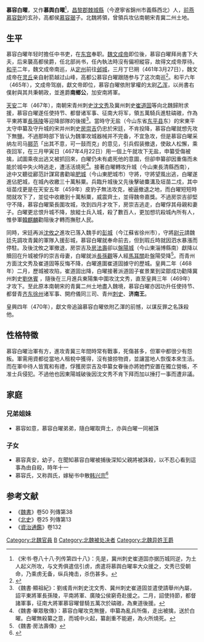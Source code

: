'''慕容白曜'''{{BD|？||470年||}}，又作'''慕舆白曜'''<ref>《宋书·卷八十八·列传第四十八》：先是，冀州刺史崔道固亦据历城同逆，为土人起义所攻，与文秀俱遣信引虏，虏遣将慕舆白曜率大众援之，文秀已受朝命，乃乘虏无备，纵兵掩击，杀伤甚多。</ref>，[[昌黎郡|昌黎郡]][[棘城縣|棘城縣]]（今遼寧省錦州市義縣西北）人，[[前燕|前燕]][[慕容皝|慕容皝]]的玄孙，高都侯[[慕容琚|慕容琚]]子。北魏將領，曾領兵攻佔南朝宋青冀二州土地。

== 生平 ==
慕容白曜年轻时擔任中书吏，在[[东宫|东宫]]奉职。[[魏文成帝|魏文成帝]]即位後，慕容白曜拜尚書下大夫，后来襲高都侯爵，任北部尚书，任內執法時沒有偏袒縱容，故得文成帝厚待。[[和平_(北魏)|和平]]二年，魏文成帝南巡，从[[定州|定州]]前往[[邺城|邺城]]，三月丁巳朔（461年3月27日），魏文成帝在[[灵丘|灵丘]]亲自射箭越过山峰，高都公慕容白曜跟随参与了这次南巡<ref name=autogenerated3>{{Citation| last=| first=| author-link=山西省考古研究所、灵丘县文物局| year=1997年| title=《山西灵丘北魏文成帝〈南巡碑〉》| periodical=《文物》| volume=| issue=12期| pages=70-79| url=http://www.cnki.com.cn/Article/CJFDTOTAL-WENW199712011.htm| doi=| oclc=| accessdate=2020-08-29| archive-date=2019-07-25| archive-url=https://web.archive.org/web/20190725155706/http://www.cnki.com.cn/Article/CJFDTOTAL-WENW199712011.htm| dead-url=no}}</ref>。和平六年（465年），文成帝驾崩，獻文帝即位，慕容白曜依附掌權的太尉[[乙浑|乙浑]]，以尚書右僕射與其共秉朝政，並進爵'''南鄉公'''，加安南將軍。

[[天安|天安]]二年（467年），南朝宋青州刺史[[沈文秀|沈文秀]]及冀州刺史[[崔道固|崔道固]]等向北魏歸附求援，慕容白曜遂任使持节、都督诸军事、征南大将军，領五萬騎兵進駐碻磝，作為平東將軍[[長孫陵|長孫陵]]等迎降部隊的後援<ref>《魏書·顯祖紀》：劉彧青州刺史沈文秀、冀州刺史崔道固並遣使請舉州內屬，詔平東將軍長孫陵，平南將軍、廣陵公侯窮奇赴援之。二月，詔使持節，都督諸軍事，征南大將軍慕容曜督騎五萬次於碻磝，為東道後援。</ref>。當時守无盐（今山东省[[东平县|东平县]]东）的宋東平太守申纂及守升城的宋并州刺史[[房崇吉|房崇吉]]仍忠於宋廷，不肯投降，慕容白曜就想先攻下無鹽。不過那時部下皆认为魏軍攻城器械并不完备，不宜急攻，但是慕容白曜采纳左司马[[郦范|郦范]]「出其不意，可一鼓而克」的意见，引兵假装撤退，使敌人松懈，乘夜回军，在三月甲寅日（467年4月22日）用一個上午就攻下无盐，申纂受傷被擒，試圖乘夜出逃又被抓回來，白曜仍未有處死他的意圖，但卻申纂卻因重傷而未能於城中失火時逃走，遭活活燒死<ref>《魏書·畢眾敬傳》：慕容白曜攻克無鹽，申纂為亂兵所傷，走出被擒，送於白曜。白曜無殺纂之意，而城中火起，纂創重不能避，為火所燒死。</ref>。接著白曜轉攻升城（今山東長清縣西南），途中又聽從酈范計謀寫書勸喻[[肥城|肥城]]（今山東肥城市）守將，守將望風出逃，白曜遂進佔肥城，在城內收繳三十萬斛粟。兵臨升城後又先後擊破麋溝及垣苗二戍，其中垣苗戍更是在天安五年（459年）皮豹子無法攻克，被逼撤退之地，而白曜短短時間就攻下了，並從中收繳到十萬斛粟，威震齊土，並得魏帝嘉獎。不過房崇吉卻堅守不降，慕容白曜築長圍攻城，攻到四月才攻下，房崇吉逃走，白曜俘其母親和妻子。白曜更忿恨升城不降，放縱士兵入城，殺了數百人，更加想坑殺城內所有人，惟參軍[[韓麒麟|韓麒麟]]勸阻後才轉而撫慰人民。

同時，宋廷再派[[沈攸之|沈攸之]]進攻已落入魏手的[[彭城|彭城]]（今江蘇省徐州市），守將[[尉元|尉元]]請魏廷先調攻青冀的軍隊入援彭城，慕容白曜就奉命前去，但到瑕丘時就因泗水暴漲而停駐。及後沈攸之軍撤退，房崇吉及[[房法壽|房法壽]]卻以[[盤陽城|盤陽城]]（今山東淄博縣南）獻降以贖回在升城被俘的崇吉母妻，白曜就派[[長孫觀|長孫觀]]等人經[[馬耳關|馬耳關]]赴盤陽受降<ref>《魏書·房法壽傳》</ref>。而青州方面沈文秀及崔道固等反悔不降，白曜進圍崔道固據守的歷城。皇興二年（468年）二月，歷城被攻陷，崔道固出降，白曜接著派道固子崔景業到梁鄒成功勸降冀州刺史[[劉休賓|劉休賓]] ，隨後在三月進兵東陽集中圍攻沈文秀，直至皇興三年（469年）才攻下。至此原本南朝宋的青冀二州土地盡入魏境，慕容白曜亦因功升任使持节、都督青[[齊州|齐]][[东徐州|东徐州]]诸军事、開府儀同三司、青州[[刺史|刺史]]、'''济南王'''。

皇興四年（470年），獻文帝追論慕容白曜依附乙渾的前憾，以谋反罪之名誅殺他。

== 性格特徵 ==
慕容白曜治軍有方，進攻青冀三年間時常有戰事，死傷甚多，但軍中都很少有怨叛。軍需用資都從當地人租稅中獲得，沒有搶掠物資，並讓當地人恢復本來生活。而在軍中待人皆寬和有禮，俘獲房崇吉及申纂女眷後亦將她們安置在獨立營帳，不准士兵侵犯。不過他也因東陽城破後因沈文秀不肯下拜而加以捶打一事而遭非議。

== 家庭 ==
=== 兄弟姐妹 ===
*慕容如意，慕容白曜弟弟，隨白曜取齊土，亦與白曜一同被誅

=== 子女 ===
*慕容真安，幼子，在聞知慕容白曜被捕後深知父親將被誅殺，以不忍心看到這事為由自殺，時年十一
*慕容氏，又称舆氏，嫁秘书中散[[韩兴宗|韩兴宗]]<ref name=autogenerated1>{{Citation| author=梁春胜| year=2017年| title=《魏韩君夫人舆氏墓志小考》| periodical=《北方文物》| volume=| issue=第02期| pages=53-55| url=http://www.cnki.com.cn/Article/CJFDTOTAL-BJWW201702008.htm| doi=| oclc=| accessdate=2020-06-25| archive-date=2021-03-05| archive-url=https://web.archive.org/web/20210305102340/http://www.cnki.com.cn/Article/CJFDTOTAL-BJWW201702008.htm| dead-url=no}}</ref>

==参考文献==
* 《[[魏書|魏書]]》卷50 列傳第38
* 《[[北史|北史]]》卷25 列傳第13
* 《[[資治通鑑|資治通鑑]]》卷132
{{REFLIST}}

{{DEFAULTSORT:M}} 
[[Category:北魏官員|Category:北魏官員]]
[[Category:昌黎慕容氏|B]]
[[Category:北魏被处决者|Category:北魏被处决者]]
[[Category:北魏异姓王爵|Category:北魏异姓王爵]]